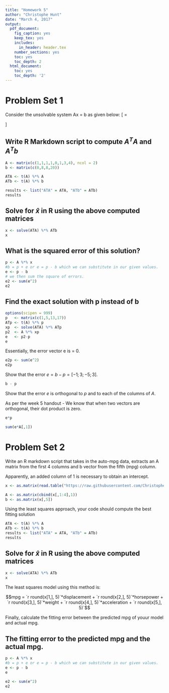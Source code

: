 ```yaml
---
title: "Homework 5"
author: "Christophe Hunt"
date: "March 4, 2017"
output:
  pdf_document:
    fig_caption: yes
    keep_tex: yes
    includes:
      in_header: header.tex
    number_sections: yes
    toc: yes
    toc_depth: 2
  html_document:
    toc: yes
    toc_depth: '2'
---
```


# Problem Set 1 

Consider the unsolvable system Ax = b as given below:
\[
\begin{bmatrix}
    1 & 0  \\
    1 & 1 \\
    1 & 3 \\
    1 & 4 \\
\end{bmatrix}
\begin{bmatrix}
x_1 \\
x_2 \\
\end{bmatrix}
=
\begin{bmatrix}
0 \\
8 \\
8 \\
20  \\
\end{bmatrix}
\]

## Write R Markdown script to compute $A^TA$ and $A^Tb$

```r
A <- matrix(c(1,1,1,1,0,1,3,4), ncol = 2)
b <- matrix(c(0,8,8,20))

ATA <- t(A) %*% A
ATb <- t(A) %*% b

results <- list("ATA" = ATA, "ATb" = ATb)
results
```



## Solve for $\hat{x}$ in R using the above computed matrices

```r
x <- solve(ATA) %*% ATb
x
```


## What is the squared error of this solution?

```r
p <- A %*% x
#b = p + e or e = p - b which we can substitute in our given values. 
e <- p - b
# we then sum the square of errors. 
e2 <- sum(e^2)
e2
```


## Find the exact solution with p instead of b

```r
options(scipen = 999)
p   <- matrix(c(1,5,13,17))
ATp <- t(A) %*% p
xp  <- solve(ATA) %*% ATp
p2  <- A %*% xp
e   <- p2-p
e
```

Essentially, the error vector e is = 0. 

```r
e2p <- sum(e^2)
e2p
```

Show that the error $e = b - p = [-1;3;-5;3]$.
```r
b - p
```

Show that the error $e$ is orthogonal to $p$ and to each of the columns of $A$. 

As per the week 5 handout - We know that when two vectors are orthogonal, their dot product is zero. 

```r
e*p
```

```r
sum(e*A[,1])
```


\newpage

# Problem Set 2 

Write an R markdown script that takes in the auto-mpg data, extracts an A matrix from the first 4 columns and b vector from the fifth (mpg) column.

Apparently, an added column of 1 is necessary to obtain an intercept. 

```r
x <- as.matrix(read.table("https://raw.githubusercontent.com/ChristopheHunt/MSDA---Coursework/master/Data%20605/Assignment%205/auto-mpg.data"))

A <- as.matrix(cbind(x[,1:4],1))
b <- as.matrix(x[,5])
```

Using the least squares approach, your code should compute the best fitting solution

```r
ATA <- t(A) %*% A
ATb <- t(A) %*% b
results <- list("ATA" = ATA, "ATb" = ATb)
results
```

\newpage

## Solve for $\hat{x}$ in R using the above computed matrices

```r
x <- solve(ATA) %*% ATb
x
```

The least squares model using this method is:

$$mpg = `r round(x[1,], 5)`*displacement + `r round(x[2,], 5)`*horsepower + `r round(x[3,], 5)`*weight + `r round(x[4,], 5)`*acceleration 
 + `r round(x[5,], 5)`$$


Finally, calculate the fitting error between the predicted mpg of youur model and actual mpg. 

## The fitting error to the predicted mpg and the actual mpg. 

```r
p <- A %*% x
#b = p + e or e = p - b which we can substitute in our given values. 
e <- p - b
e
```


```r
e2 <- sum(e^2)
e2
```


